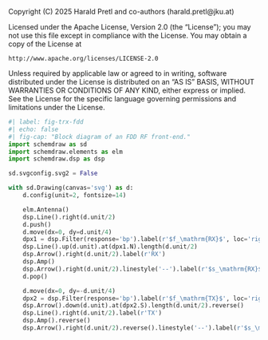 ::: {.content-hidden}
Copyright (C) 2025 Harald Pretl and co-authors (harald.pretl@jku.at)

Licensed under the Apache License, Version 2.0 (the "License");
you may not use this file except in compliance with the License.
You may obtain a copy of the License at

    http://www.apache.org/licenses/LICENSE-2.0

Unless required by applicable law or agreed to in writing, software
distributed under the License is distributed on an "AS IS" BASIS,
WITHOUT WARRANTIES OR CONDITIONS OF ANY KIND, either express or implied.
See the License for the specific language governing permissions and
limitations under the License.
:::

```python
#| label: fig-trx-fdd
#| echo: false
#| fig-cap: "Block diagram of an FDD RF front-end." 
import schemdraw as sd
import schemdraw.elements as elm
import schemdraw.dsp as dsp

sd.svgconfig.svg2 = False

with sd.Drawing(canvas='svg') as d:
    d.config(unit=2, fontsize=14)

    elm.Antenna()
    dsp.Line().right(d.unit/2)
    d.push()
    d.move(dx=0, dy=d.unit/4)
    dpx1 = dsp.Filter(response='bp').label(r'$f_\mathrm{RX}$', loc='right', ofst=0.15)
    dsp.Line().up(d.unit).at(dpx1.N).length(d.unit/2)
    dsp.Arrow().right(d.unit/2).label(r'RX')
    dsp.Amp()
    dsp.Arrow().right(d.unit/2).linestyle('--').label(r'$s_\mathrm{RX}$', 'right')
    d.pop()

    d.move(dx=0, dy=-d.unit/4)
    dpx2 = dsp.Filter(response='bp').label(r'$f_\mathrm{TX}$', loc='right', ofst=0.15)
    dsp.Arrow().down(d.unit).at(dpx2.S).length(d.unit/2).reverse()
    dsp.Line().right(d.unit/2).label(r'TX')
    dsp.Amp().reverse()
    dsp.Arrow().right(d.unit/2).reverse().linestyle('--').label(r'$s_\mathrm{TX}$', 'right')
```
